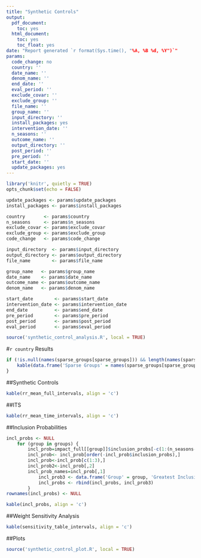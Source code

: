 ```yaml
---
title: "Synthetic Controls"
output:
  pdf_document:
    toc: yes
  html_document:
    toc: yes
    toc_float: yes
date: "Report generated `r format(Sys.time(), "%A, %B %d, %Y")`"
params:
  code_change: no
  country: ''
  date_name: ''
  denom_name: ''
  end_date: ''
  eval_period: ''
  exclude_covar: ''
  exclude_group: ''
  file_name: ''
  group_name: ''
  input_directory: ''
  install_packages: yes
  intervention_date: ''
  n_seasons: ''
  outcome_name: ''
  output_directory: ''
  post_period: ''
  pre_period: ''
  start_date: ''
  update_packages: yes
---
```


```r
library('knitr', quietly = TRUE)
opts_chunk$set(echo = FALSE)
```

```r
update_packages <- params$update_packages
install_packages <- params$install_packages

country       <- params$country
n_seasons     <- params$n_seasons
exclude_covar <- params$exclude_covar
exclude_group <- params$exclude_group
code_change   <- params$code_change

input_directory  <- params$input_directory
output_directory <- params$output_directory
file_name        <- params$file_name

group_name   <- params$group_name
date_name    <- params$date_name
outcome_name <- params$outcome_name
denom_name   <- params$denom_name

start_date        <- params$start_date
intervention_date <- params$intervention_date
end_date          <- params$end_date
pre_period        <- params$pre_period
post_period       <- params$post_period
eval_period       <- params$eval_period
```

```r
source('synthetic_control_analysis.R', local = TRUE)
```

#`r country` Results

```r
if (!is.null(names(sparse_groups[sparse_groups])) && length(names(sparse_groups[sparse_groups])) != 0) {
	kable(data.frame('Sparse Groups' = names(sparse_groups[sparse_groups]), check.names = FALSE), align = 'c')
}
```

##Synthetic Controls
```r
kable(rr_mean_full_intervals, align = 'c')
```

##ITS
```r
kable(rr_mean_time_intervals, align = 'c')
```

##Inclusion Probabilities
```r
incl_probs <- NULL
	for (group in groups) {
	    incl_prob=impact_full[[group]]$inclusion_probs[-c(1:(n_seasons-1)),]
	    incl_prob<- incl_prob[order(-incl_prob$inclusion_probs),]
	    incl_prob<-incl_prob[c(1:3),]
	    incl_prob2<-incl_prob[,2]
	    incl_prob_names=incl_prob[,1]
			incl_prob3 <- data.frame('Group' = group, 'Greatest Inclusion Variable' = incl_prob_names[1], 'Greatest Inclusion Probability' = incl_prob2[1], 'Second Greatest Inclusion Variable' = incl_prob_names[2], 'Second Greatest Inclusion Probability' = incl_prob2[2], 'Third Greatest Inclusion Variable' = incl_prob_names[3], 'Third Greatest Inclusion Probability' = incl_prob2[3], check.names = FALSE)
			incl_probs <- rbind(incl_probs, incl_prob3)
		}
rownames(incl_probs) <- NULL
```

```r
kable(incl_probs, align = 'c')
```

##Weight Sensitivity Analysis
```r
kable(sensitivity_table_intervals, align = 'c')
```


##Plots
```r
source('synthetic_control_plot.R', local = TRUE)
```